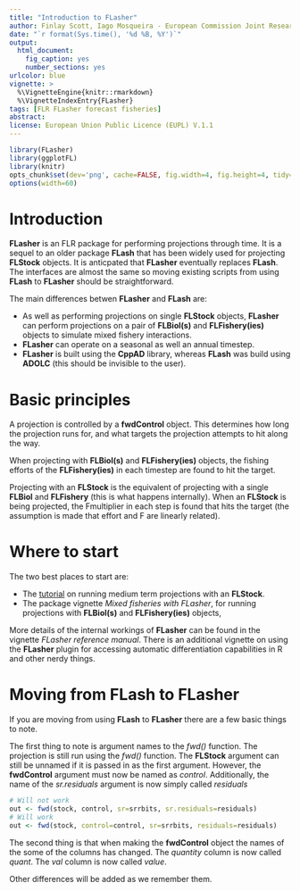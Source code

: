 ```yaml
---
title: "Introduction to FLasher"
author: Finlay Scott, Iago Mosqueira - European Commission Joint Research Center
date: "`r format(Sys.time(), '%d %B, %Y')`"
output:
  html_document:
    fig_caption: yes
    number_sections: yes
urlcolor: blue
vignette: >
  %\VignetteEngine{knitr::rmarkdown}
  %\VignetteIndexEntry{FLasher}
tags: [FLR FLasher forecast fisheries]
abstract:
license: European Union Public Licence (EUPL) V.1.1
---
```


```r
library(FLasher)
library(ggplotFL)
library(knitr)
opts_chunk$set(dev='png', cache=FALSE, fig.width=4, fig.height=4, tidy=TRUE, dpi=72)
options(width=60)
```

# Introduction

__FLasher__ is an FLR package for performing projections through time.
It is a sequel to an older package __FLash__ that has been widely used for projecting **FLStock** objects.
It is anticpated that __FLasher__ eventually replaces __FLash__. The interfaces are almost the same so moving existing scripts from using __FLash__ to __FLasher__ should be straightforward.

The main differences betwen __FLasher__ and __FLash__ are:

* As well as performing projections on single **FLStock** objects, __FLasher__ can perform projections on a pair of **FLBiol(s)** and **FLFishery(ies)** objects to simulate mixed fishery interactions.
* __FLasher__ can operate on a seasonal as well an annual timestep.
* __FLasher__ is built using the __CppAD__ library, whereas __FLash__ was build using __ADOLC__ (this should be invisible to the user).

# Basic principles

A projection is controlled by a **fwdControl** object. This determines how long the projection runs for, and what targets the projection attempts to hit along the way.

When projecting with **FLBiol(s)** and **FLFishery(ies)** objects, the fishing efforts of the **FLFishery(ies)** in each timestep are found to hit the target.

Projecting with an **FLStock** is the equivalent of projecting with a single **FLBiol** and **FLFishery** (this is what happens internally).
When an **FLStock** is being projected, the Fmultiplier in each step is found that hits the target (the assumption is made that effort and F are linearly related).

# Where to start

The two best places to start are:

* The [tutorial](http://www.flr-project.org/doc/Forecasting_on_the_Medium_Term_for_advice_using_FLasher.html) on running medium term projections with an **FLStock**.
* The package vignette *Mixed fisheries with FLasher*, for running projections with **FLBiol(s)** and **FLFishery(ies)** objects,

More details of the internal workings of __FLasher__ can be found in the vignette *FLasher reference manual*.
There is an additional vignette on using the __FLasher__ plugin for accessing automatic differentiation capabilities in R and other nerdy things.

# Moving from __FLash__ to __FLasher__

If you are moving from using __FLash__ to __FLasher__ there are a few basic things to note.

The first thing to note is argument names to the *fwd()* function.
The projection is still run using the *fwd()* function. The **FLStock** argument can still be unnamed if it is passed in as the first argument. However, the **fwdControl** argument must now be named as *control*.  Additionally, the name of the *sr.residuals* argument is now simply called *residuals*

```r
# Will not work
out <- fwd(stock, control, sr=srrbits, sr.residuals=residuals)
# Will work
out <- fwd(stock, control=control, sr=srrbits, residuals=residuals)
```

The second thing is that when making the **fwdControl** object the names of the some of the columns has changed.
The *quantity* column is now called *quant*.
The *val* column is now called *value*.

Other differences will be added as we remember them.
